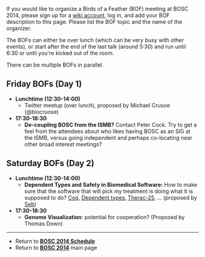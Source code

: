 If you would like to organize a Birds of a Feather (BOF) meeting at BOSC 2014, please sign up for a [[Special:Userlogin| wiki account]], log in, and add your BOF description to this page. Please list the BOF topic and the name of the organizer.

The BOFs can either be over lunch (which can be very busy with other events), or start after the end of the last talk (around 5:30) and run until 6:30 or until you're kicked out of the room.

There can be multiple BOFs in parallel.

== Friday BOFs (Day 1) ==

* '''Lunchtime (12:30-14:00)'''
** Twitter meetup (over lunch), proposed by Michael Crusoe (@biocruose)
* '''17:30-18:30'''
** '''De-coupling BOSC from the ISMB?''' Contact Peter Cock. Try to get a feel from the attendees about who likes having BOSC as an SIG at the ISMB, versus going independent and perhaps co-locating near other broad interest meetings?

== Saturday BOFs (Day 2) ==
* '''Lunchtime (12:30-14:00)'''
** '''Dependent Types and Safety in Biomedical Software:''' How to make sure that the software that will pick my treatment is doing what it is supposed to do? [http://coq.inria.fr/ Coq], [http://en.wikipedia.org/wiki/Dependent_types Dependent types], [http://en.wikipedia.org/wiki/Therac-25 Therac-25], … (proposed by [http://seb.mondet.org/ Seb])
* '''17:30-18:30'''
** '''Genome Visualization''':  potential for cooperation?  (Proposed by Thomas Down)


----

* Return to '''[[BOSC_2014_Schedule | BOSC 2014 Schedule]]'''
* Return to '''[[BOSC_2014 | BOSC 2014]]''' main page